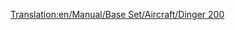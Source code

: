 [[Translation:en/Manual/Base Set/Aircraft/Dinger 200]]

{{nl/Vliegtuig|Name=Dinger 200
|Image=[[File:en/Dinger200.png|Dinger 200]]
|Cost=44.218 (88,436)
|Speed=947 km/h (592 MPH)
|Annual=6.875 (13,950)
|Designed=2013
|Lifespan=25
|Capacity=400 passagiers & 80 zakken post
|Description=Futuristisch en fictief, door Dinger/Fokker. Enorme capaciteit.
|Real-life=Fictief
}}
